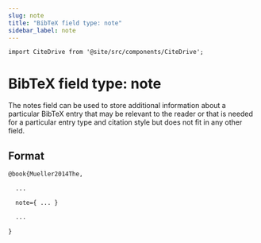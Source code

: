 ```yaml
---
slug: note
title: "BibTeX field type: note"
sidebar_label: note
---
```


```mdx-code-block
import CiteDrive from '@site/src/components/CiteDrive';
```

# BibTeX field type: note

The notes field can be used to store additional information about a particular BibTeX entry that may be relevant to the reader or that is needed for a particular entry type and citation style but does not fit in any other field.


## Format

```tex
@book{Mueller2014The,

  ...

  note={ ... }

  ...

}
```
